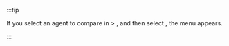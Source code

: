 :::tip

If you select an agent to compare in <Cmdname sid="side_dashboard" className="uitext" /> &gt; <Cmdname sid="side_instanceList" className="uitext" />, and then select <Cmdname sid="multi_view" className="uitext" />, the <Cmdname sid="side_multiInstance" className="uitext" /> menu appears.

:::
